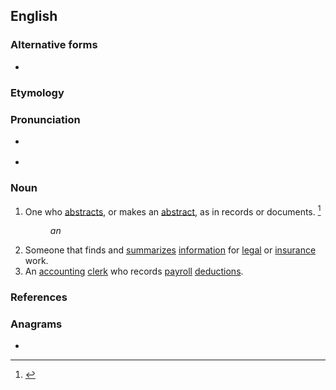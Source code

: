 ==English==

===Alternative forms===
* {{l|en|abstractor}}

===Etymology===
{{suffix|abstract|er|id2=agent noun|lang=en}}

===Pronunciation===
* {{a|US}} {{IPA|/æbˈstɹkæ.tɚ/|lang=en}}
* {{rhymes|æktə(ɹ)|lang=en}}

===Noun===
{{en-noun}}

# One who [[abstract]]s, or makes an [[abstract]], as in records or documents. {{defdate|First attested in the late 17<sup>th</sup> century.}}<ref name=SOED>{{R:SOED5|page=10}}</ref>
#: ''an {{w|abstractor of title}}''
# Someone that finds and [[summarize]]s [[information]] for [[legal]] or [[insurance]] work.
# An [[accounting]] [[clerk]] who records [[payroll]] [[deduction]]s.

===References===
<references/>

===Anagrams===
* {{anagrams|en|a=aabcerrstt|reabstract}}